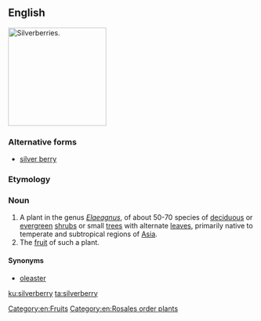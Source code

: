 {{also|silver berry}}
==English==
[[Image:Elaeagnus.jpg|thumb|right|200px|Silverberries.]]
{{wikipedia}}
{{wikispecies|Elaeagnus}}

===Alternative forms===
* [[silver berry]]

===Etymology===
{{compound|silver|berry|lang=en}}

===Noun===
{{en-noun|silverberries}}

# A plant in the genus ''[[Elaeagnus]]'', of about 50-70 species of [[deciduous]] or [[evergreen]] [[shrub]]s or small [[tree]]s with alternate [[leaf|leaves]], primarily native to temperate and subtropical regions of [[Asia]].
# The [[fruit]] of such a plant.

====Synonyms====
* {{sense|Elaeagnus}} [[oleaster]]

[[Category:en:Fruits]]
[[Category:en:Rosales order plants]]

[[ku:silverberry]]
[[ta:silverberry]]